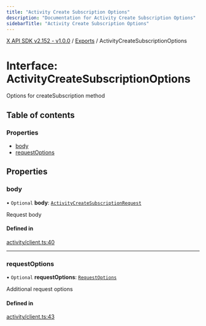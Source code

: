 ```yaml
---
title: "Activity Create Subscription Options"
description: "Documentation for Activity Create Subscription Options"
sidebarTitle: "Activity Create Subscription Options"
---
```


[X API SDK v2.152 - v1.0.0](../README.md) / [Exports](../modules.md) / ActivityCreateSubscriptionOptions

# Interface: ActivityCreateSubscriptionOptions

Options for createSubscription method

## Table of contents

### Properties

- [body](ActivityCreateSubscriptionOptions.md#body)
- [requestOptions](ActivityCreateSubscriptionOptions.md#requestoptions)

## Properties

### body

• `Optional` **body**: [`ActivityCreateSubscriptionRequest`](ActivityCreateSubscriptionRequest.md)

Request body

#### Defined in

[activity/client.ts:40](https://github.com/xdevplatform/xdk/blob/ad4172ef5f68f089e0f077a190b271016dd35bf7/xdk/typescript/src/activity/client.ts#L40)

___

### requestOptions

• `Optional` **requestOptions**: [`RequestOptions`](RequestOptions.md)

Additional request options

#### Defined in

[activity/client.ts:43](https://github.com/xdevplatform/xdk/blob/ad4172ef5f68f089e0f077a190b271016dd35bf7/xdk/typescript/src/activity/client.ts#L43)
